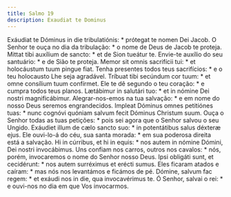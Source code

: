 ```yaml
---
title: Salmo 19
description: Exaudiat te Dominus
---
```


<div class="grid grid-cols-2 gap-5">
  <span class="text-justify">
    Exáudiat te Dóminus in die tribulatiónis: * prótegat te nomen Dei Jacob.
  </span>
  <span class="text-justify">
    O Senhor te ouça no dia da tribulação: * o nome de Deus de Jacob te proteja.
  </span>
  <span class="text-justify">
    Mittat tibi auxílium de sancto: * et de Sion tueátur te.
  </span>
  <span class="text-justify">
    Envie-te auxílio do seu santuário: * e de Sião te proteja.
  </span>
  <span class="text-justify">
    Memor sit omnis sacrifícii tui: * et holocáustum tuum pingue fiat.
  </span>
  <span class="text-justify">
    Tenha presentes todos teus sacrifícios: * e o teu holocausto Lhe seja
    agradável.
  </span>
  <span class="text-justify">
    Tríbuat tibi secúndum cor tuum: * et omne consílium tuum confírmet.
  </span>
  <span class="text-justify">
    Ele te dê segundo o teu coração: * e cumpra todos teus planos.
  </span>
  <span class="text-justify">
    Lætábimur in salutári tuo: * et in nómine Dei nostri magnificábimur.
  </span>
  <span class="text-justify">
    Alegrar-nos-emos na tua salvação: * e em nome do nosso Deus seremos
    engrandecidos.
  </span>
  <span class="text-justify">
    Impleat Dóminus omnes petitiónes tuas: * nunc cognóvi quóniam salvum fecit
    Dóminus Christum suum.
  </span>
  <span class="text-justify">
    Ouça o Senhor todas as tuas petições: * pois sei agora que o Senhor salvou o
    seu Ungido.
  </span>
  <span class="text-justify">
    Exáudiet illum de cælo sancto suo: * in potentátibus salus déxteræ ejus.
  </span>
  <span class="text-justify">
    Ele ouvi-lo-á do céu, sua santa morada: * em sua poderosa direita está a
    salvação.
  </span>
  <span class="text-justify">
    Hi in cúrribus, et hi in equis: * nos autem in nómine Dómini, Dei nostri
    invocábimus.
  </span>
  <span class="text-justify">
    Uns confiam nos carros, outros nos cavalos: * nós, porém, invocaremos o nome
    do Senhor nosso Deus.
  </span>
  <span class="text-justify">
    Ipsi obligáti sunt, et cecidérunt: * nos autem surréximus et erécti sumus.
  </span>
  <span class="text-justify">
    Eles ficaram atados e caíram: * mas nós nos levantámos e ficámos de pé.
  </span>
  <span class="text-justify">
    Dómine, salvum fac regem: * et exáudi nos in die, qua invocavérimus te.
  </span>
  <span class="text-justify">
    Ó Senhor, salvai o rei: * e ouvi-nos no dia em que Vos invocarmos.
  </span>
</div>
